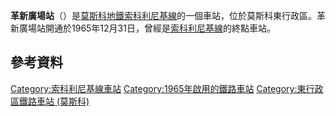 {{NoteTA |G1=Transport |G2=Railway}}
{{infobox station 
|name          = 革新廣場<br />{{lang|ru|Преображе́нская пло́щадь}}
|type          = [[莫斯科地鐵|莫斯科地鐵]]車站
|image         = Preobragenskaya ploschad2.jpg
|image_size    = 
|image_caption = 
|address       = [[東行政區_(莫斯科)|東行政區]]{{link-en|革新區|Preobrazhenskoye District}}革新廣場
|borough       = [[莫斯科|莫斯科]]
|country       = [[俄羅斯|俄羅斯]]
|coordinates   = {{coord|55.7963|37.7151|display=inline,title}}
|line          = {{MOSMETRO-bull|1|text=1}}
|other         = '''[[巴士|巴士]]'''：34、52、80、86、171、230、716<br />'''[[無軌電車|無軌電車]]'''：32、41、83<br />'''[[有軌電車|電車]]'''：2、4、7、11、13、33、36、46
|structure     = {{link-en|淺層列柱車站|Shallow column station|淺層列柱}}三拱門車站
|platform      = 1個[[島式月台|島式月台]]
|depth         = {{convert|8|m}}{{fact|date=September 2014}}
|levels        = 1層
|tracks        = 2條
|opened        = {{start date and age|df=yes|1965|12|31}}<ref name="mosmetro.ru">{{cite web | url=http://www.mosmetro.ru/stations/sokolnicheskaya/preobrazhenskaya_ploshad/ | title=Преображенская Площадь | work=Moskovsky Metropoliten | accessdate=2012-12-26 | language=ru | deadurl=yes | archiveurl=https://web.archive.org/web/20130207103806/http://mosmetro.ru/stations/sokolnicheskaya/preobrazhenskaya_ploshad/ | archivedate=2013-02-07 | df= }}</ref>
|closed        = 
|rebuilt       = 2009－2010年
|ADA           = 
|code          = 003
|owned         = 莫斯科地鐵
|former        = 
|passengers    = 
|pass_year     = 
|pass_percent  = 
|pass_system   = 
|mpassengers   = 
|services      = 
|map_type      = Moscow Ring Road
|AlternativeMap= Moscow map MKAD grayscale.png
|map_overlay   = Moscow map MKAD metro line.svg
|map_caption   = 
|map_state     = collapsed
|route_map     = 
}}
'''革新廣場站'''（{{lang-rus|Преображе́нская пло́щадь|Preobrazhenskaya ploshchad}}）是[[莫斯科地鐵|莫斯科地鐵]][[索科利尼基線|索科利尼基線]]的一個車站，位於莫斯科東行政區。革新廣場站開通於1965年12月31日，曾經是[[索科利尼基線|索科利尼基線]]的終點車站。

==參考資料==
{{reflist}}
{{索科利尼基線}}
[[Category:索科利尼基線車站|Category:索科利尼基線車站]]
[[Category:1965年啟用的鐵路車站|Category:1965年啟用的鐵路車站]]
[[Category:東行政區鐵路車站_(莫斯科)|Category:東行政區鐵路車站 (莫斯科)]]